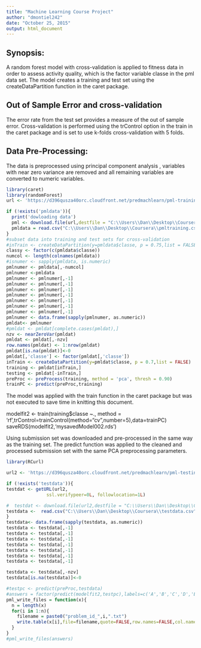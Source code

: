 ```yaml
---
title: "Machine Learning Course Project"
author: "dmontiel242"
date: "October 25, 2015"
output: html_document
---
```


## Synopsis: 
A random forest model with cross-validation is applied to fitness data in order to assess activity quality, which is the factor variable classe in the pml data set. The model creates a training and test set using the createDataPartition function in the caret package. 

## Out of Sample Error and cross-validation

The error rate from the test set provides a measure of the out of sample error. Cross-validation is performed using the trControl option in the train in the caret package and is set to use k-folds cross-validation with 5 folds.

## Data Pre-Processing:
The data is preprocessed using principal component analysis , variables with near zero variance are removed and all remaining variables are converted to numeric variables. 


```r
library(caret)
library(randomForest)
url <- 'https://d396qusza40orc.cloudfront.net/predmachlearn/pml-training.csv'

if (!exists('pmldata')){
  print('dowloading data')
  pml <- download.file(url,destfile = "C:\\Users\\Dan\\Desktop\\Coursera\\pmltraining.csv")
  pmldata = read.csv("C:\\Users\\Dan\\Desktop\\Coursera\\pmltraining.csv")
}
#subset data into training and test sets for cross-validation
#inTrain <- createDataPartition(y=pmldata$classe, p = 0.75,list = FALSE)
classy <- factor(c(pmldata$classe))
numcol <- length(colnames(pmldata))
#isnumer <- sapply(pmldata, is.numeric)
pmlnumer <- pmldata[,-numcol]
pmlnumer <-pmldata
pmlnumer <- pmlnumer[,-1]
pmlnumer <- pmlnumer[,-1]
pmlnumer <- pmlnumer[,-1]
pmlnumer <- pmlnumer[,-1]
pmlnumer <- pmlnumer[,-1]
pmlnumer <- pmlnumer[,-1]
pmlnumer <- pmlnumer[,-1]
pmlnumer <- data.frame(sapply(pmlnumer, as.numeric))
pmldat<- pmlnumer
#pmldat <- pmldat[complete.cases(pmldat),]
nzv <- nearZeroVar(pmldat)
pmldat <- pmldat[,-nzv]
row.names(pmldat) <- 1:nrow(pmldat)
pmldat[is.na(pmldat)]<-0
pmldat[,'classe'] <- factor(pmldat[,'classe'])
inTrain <- createDataPartition(y=pmldat$classe, p = 0.7,list = FALSE)
training <- pmldat[inTrain,]
testing <- pmldat[-inTrain,]
preProc <- preProcess(training, method = 'pca', thresh = 0.90)
trainPC <- predict(preProc,training)
```
The model was applied with the train function in the caret package but was not executed to save time in knitting this document.

modelfit2 <- train(training$classe ~., method = 'rf',trControl=trainControl(method="cv",number=5),data=trainPC)
saveRDS(modelfit2,'mysavedModel002.rds')


Using submission set was downloaded and pre-processed in the same way as the training set. The predict function was applied to the cleaned and processed submission set with the same PCA preprocessing parameters.
```r

library(RCurl)

url2 <- 'https://d396qusza40orc.cloudfront.net/predmachlearn/pml-testing.csv'

if (!exists('testdata')){
testdat <- getURL(url2,
               ssl.verifypeer=0L, followlocation=1L)

#  testdat <- download.file(url2,destfile = "C:\\Users\\Dan\\Desktop\\Coursera\\testdata.csv")
testdata <-  read.csv("C:\\Users\\Dan\\Desktop\\Coursera\\testdata.csv")
}
testdata<- data.frame(sapply(testdata, as.numeric))
testdata <- testdata[,-1]
testdata <- testdata[,-1]
testdata <- testdata[,-1]
testdata <- testdata[,-1]
testdata <- testdata[,-1]
testdata <- testdata[,-1]
testdata <- testdata[,-1]

testdata <- testdata[,-nzv]
testdata[is.na(testdata)]<-0

#testpc <- predict(preProc,testdata)
#answers = factor(predict(modelfit2,testpc),labels=c('A','B','C','D','E'))
pml_write_files = function(x){
  n = length(x)
  for(i in 1:n){
    filename = paste0("problem_id_",i,".txt")
    write.table(x[i],file=filename,quote=FALSE,row.names=FALSE,col.names=FALSE)
  }
}
#pml_write_files(answers)
```


